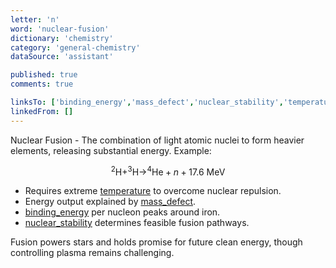 ```yaml
---
letter: 'n'
word: 'nuclear-fusion'
dictionary: 'chemistry'
category: 'general-chemistry'
dataSource: 'assistant'

published: true
comments: true

linksTo: ['binding_energy','mass_defect','nuclear_stability','temperature']
linkedFrom: []
---
```


<a id="nuclear_fusion">Nuclear Fusion</a> - The combination of light atomic nuclei to form heavier elements, releasing substantial energy. Example:

$$
^2\text{H} + ^3\text{H} \rightarrow ^4\text{He} + n + 17.6\text{ MeV}
$$

- Requires extreme [temperature](#temperature) to overcome nuclear repulsion.
- Energy output explained by [mass_defect](#mass_defect).
- [binding_energy](#binding_energy) per nucleon peaks around iron.
- [nuclear_stability](#nuclear_stability) determines feasible fusion pathways.

<Alert type='note'>
Fusion powers stars and holds promise for future clean energy, though controlling plasma remains challenging.
</Alert>
